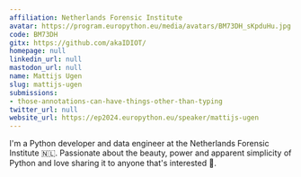 ```yaml
---
affiliation: Netherlands Forensic Institute
avatar: https://program.europython.eu/media/avatars/BM73DH_sKpduHu.jpg
code: BM73DH
gitx: https://github.com/akaIDIOT/
homepage: null
linkedin_url: null
mastodon_url: null
name: Mattijs Ugen
slug: mattijs-ugen
submissions:
- those-annotations-can-have-things-other-than-typing
twitter_url: null
website_url: https://ep2024.europython.eu/speaker/mattijs-ugen
---
```


I'm a Python developer and data engineer at the Netherlands Forensic Institute 🇳🇱. Passionate about the beauty, power and apparent simplicity of Python and love sharing it to anyone that's interested 🤩.
